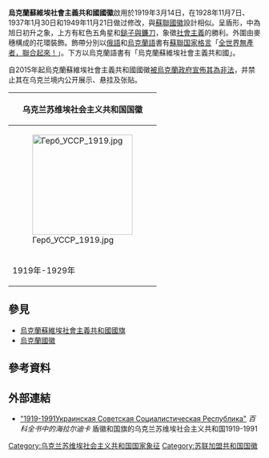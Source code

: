 {{Unreferenced|time=2017-06-19T17:57:59+00:00}}
{{Infobox coat of arms
|color            = #DE2929
|name             = 乌克兰苏维埃社会主义共和国国徽
|image            = Coat of arms of Ukrainian SSR.svg
|image_width      = 250
|middle           = 
|middle_width     = 
|middle_caption   = 
|lesser           = 
|lesser_width     = 
|lesser_caption   = 
|armiger          = {{flag|Ukrainian SSR}}
|year_adopted     = 1949年11月21日
|year_repealed    = 1991年8月24日
|crest            = [[红色五角星|红星]]
|torse            = 
|shield           = [[巴洛克|巴洛克]] 有太阳升起和盾[[锤子和镰刀|锤子和镰刀]]
|supporters       = [[小麦|小麦]]
|compartment      = 
|motto            = '''Пролетарі всіх країн, єднайтеся!''' ([[乌克兰语|乌克兰语]]) <br><br> '''Пролетарии всех стран, соединяйтесь!''' ([[俄语|俄语]]) <br><br> "[[全世界无产者，联合起来！|全世界无产者，联合起来！]]"
|orders           = 
|other_elements   = 
|earlier_versions = [[File:Emblem_of_the_Ukrainian_SSR_(1929-1937).png|75px]] [[File:Emblem_of_the_Ukrainian_SSR_(1929-1937)_(real).gif|75px]] [[File:COA_of_the_Ukrainian_SSR_(1937-1949).svg|75px]]
|use              = 
}}

'''烏克蘭蘇維埃社會主義共和國國徽'''啟用於1919年3月14日，在1928年11月7日、1937年1月30日和1949年11月21日做过修改，與[[蘇聯|蘇聯]][[蘇聯國徽|國徽]]設計相似。呈盾形，中為旭日初升之象，上方有紅色五角星和[[鎚子與鐮刀|鎚子與鐮刀]]，象徵[[社會主義|社會主義]]的勝利。外圍由麥穗構成的花環裝飾。飾帶分別以[[俄語|俄語]]和[[烏克蘭語|烏克蘭語]]書有[[蘇聯|蘇聯]][[国家格言|国家格言]]「[[全世界無產者，聯合起來！|全世界無產者，聯合起來！]]」。下方以烏克蘭語書有「烏克蘭蘇維埃社會主義共和國」。

自2015年起烏克蘭蘇維埃社會主義共和國國徽[[乌克兰去共产主义化|被烏克蘭政府宣佈其為非法]]，并禁止其在乌克兰境内公开展示、悬挂及张贴。
<center>
{| class="wikitable"
! class="hintergrundfarbe8" colspan="4" |乌克兰苏维埃社会主义共和国国徽
|- align="center" bgcolor="#FFFFFF"
|[[File:Герб_УССР_1919.jpg|200px]]
|[[File:Emblem_of_the_Ukrainian_SSR_(1929-1937)_(black_version).jpg|200px]]
|[[File:COA_of_the_Ukrainian_SSR_(1937-1949).svg|200px]]
|[[File:Coat_of_arms_of_Ukrainian_SSR.svg|200px]]
|- class="hintergrundfarbe8" align="center"
|1919年-1929年
|1929年-1937年
|1937-1949年
|1949-1992年
|}</center>

== 參見 ==
* [[烏克蘭蘇維埃社會主義共和國國旗|烏克蘭蘇維埃社會主義共和國國旗]]
* [[烏克蘭國徽|烏克蘭國徽]]

== 參考資料 ==
{{Reflist}}

== 外部連結 ==
* [http://eh.lenin.ru/russian/1ru/ukraine/ukr-hist3.htm "1919-1991Украинская Советская Социалистическая Республика"] {{Wayback|url=http://eh.lenin.ru/russian/1ru/ukraine/ukr-hist3.htm |date=20190917203428 }} ''百科全书中的海拉尔迪卡'' 盾徽和国旗的乌克兰苏维埃社会主义共和国1919-1991
{{苏联及其加盟共和国国徽}}
[[Category:乌克兰苏维埃社会主义共和国国家象征|Category:乌克兰苏维埃社会主义共和国国家象征]]
[[Category:苏联加盟共和国国徽|Category:苏联加盟共和国国徽]]